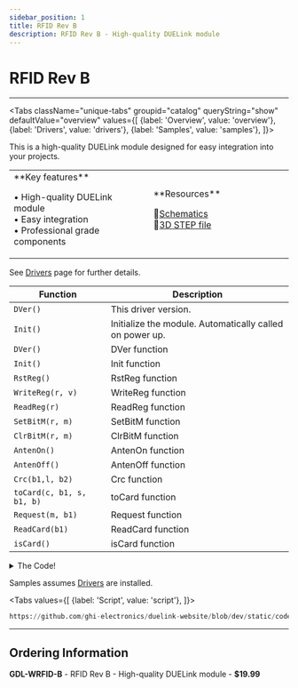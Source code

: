 ```yaml
---
sidebar_position: 1
title: RFID Rev B
description: RFID Rev B - High-quality DUELink module
---
```



# RFID Rev B

<ProductImageSelector 
  partNumber="wrfid-b"
  productName="RFID Rev B"
/>

---

<Tabs className="unique-tabs" groupid="catalog" queryString="show" defaultValue="overview"
  values={[
    {label: 'Overview', value: 'overview'},
    {label: 'Drivers', value: 'drivers'},
    {label: 'Samples', value: 'samples'},
  ]}>

<TabItem value="overview">

This is a high-quality DUELink module designed for easy integration into your projects.

<table><td width='50%'>
**Key features**

• High-quality DUELink module<br/>
• Easy integration<br/>
• Professional grade components<br/>

</td><td width='50%'>
**Resources**
 
📄[Schematics](/sch/wrfid-b.pdf)<br/>
🔩[3D STEP file](/3d/wrfid-b.step)<br/>

</td></table>

</TabItem>

<TabItem value="drivers">

See [Drivers](../../engine/drivers) page for further details.

| Function | Description |
| --- | --- |
| `DVer()` | This driver version. |
| `Init()` | Initialize the module. Automatically called on power up. |
| `DVer()` | DVer function |
| `Init()` | Init function |
| `RstReg()` | RstReg function |
| `WriteReg(r, v)` | WriteReg function |
| `ReadReg(r)` | ReadReg function |
| `SetBitM(r, m)` | SetBitM function |
| `ClrBitM(r, m)` | ClrBitM function |
| `AntenOn()` | AntenOn function |
| `AntenOff()` | AntenOff function |
| `Crc(b1,l, b2)` | Crc function |
| `toCard(c, b1, s, b1, b)` | toCard function |
| `Request(m, b1)` | Request function |
| `ReadCard(b1)` | ReadCard function |
| `isCard()` | isCard function |

<details>
  <summary>The Code!</summary>

```py reference title="RFID Rev B Driver"
https://github.com/ghi-electronics/duelink-website/blob/dev/static/code/drivers/wireless/rfid.due
```

</details>

</TabItem>

<TabItem value="samples">

Samples assumes [Drivers](../../engine/drivers) are installed.

<Tabs
  values={[
    {label: 'Script', value: 'script'},
  ]}>

<TabItem value="script">

```py reference title="Script Sample"
https://github.com/ghi-electronics/duelink-website/blob/dev/static/code/samples/script/wireless/rfid.txt
```
</TabItem>

</Tabs>

</TabItem>

</Tabs>

---

## Ordering Information

**GDL-WRFID-B** - RFID Rev B - High-quality DUELink module - **$19.99**
